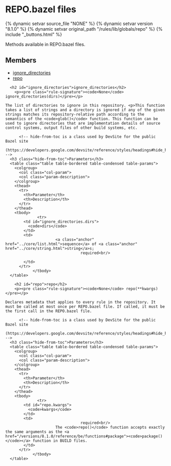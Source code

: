 <html devsite>
<head>
  <meta name="project_path" value="/_project.yaml">
  <meta name="book_path" value="/versions/8.1.0/_book.yaml">
</head>
<body>

<h1 class="page-title" id="modules.repo">REPO.bazel files</h1>

{% dynamic setvar source_file "NONE" %}
{% dynamic setvar version "8.1.0" %}
{% dynamic setvar original_path "/rules/lib/globals/repo" %}
{% include "_buttons.html" %}
<!-- {% raw %} -->

Methods available in REPO.bazel files.

<h2>Members</h2>
<ul>
    <li>
    <a href="#ignore_directories">ignore_directories</a>
  </li>
      <li>
    <a href="#repo">repo</a>
  </li>
  </ul>

      <h2 id="ignore_directories">ignore_directories</h2>
        <p><pre class="rule-signature"><code>None</code> ignore_directories(dirs)</pre></p>

    The list of directories to ignore in this repository. <p>This function takes a list of strings and a directory is ignored if any of the given strings matches its repository-relative path according to the semantics of the <code>glob()</code> function. This function can be used to ignore directories that are implementation details of source control systems, output files of other build systems, etc.

          <!-- hide-from-toc is a class used by DevSite for the public Bazel site
      (https://developers.google.com/devsite/reference/styles/headings#hide_headings_from_the_toc) -->
      <h3 class="hide-from-toc">Parameters</h3>
      <table class="table table-bordered table-condensed table-params">
        <colgroup>
          <col class="col-param">
          <col class="param-description">
        </colgroup>
        <thead>
          <tr>
            <th>Parameter</th>
            <th>Description</th>
          </tr>
        </thead>
        <tbody>
                  <tr>
            <td id="ignore_directories.dirs">
              <code>dirs</code>
            </td>
            <td>
                          <a class="anchor" href="../core/list.html">sequence</a> of <a class="anchor" href="../core/string.html">string</a>s;
                                     required<br/>

            </td>
          </tr>
                </tbody>
      </table>

        <h2 id="repo">repo</h2>
        <p><pre class="rule-signature"><code>None</code> repo(**kwargs)</pre></p>

    Declares metadata that applies to every rule in the repository. It must be called at most once per REPO.bazel file. If called, it must be the first call in the REPO.bazel file.

          <!-- hide-from-toc is a class used by DevSite for the public Bazel site
      (https://developers.google.com/devsite/reference/styles/headings#hide_headings_from_the_toc) -->
      <h3 class="hide-from-toc">Parameters</h3>
      <table class="table table-bordered table-condensed table-params">
        <colgroup>
          <col class="col-param">
          <col class="param-description">
        </colgroup>
        <thead>
          <tr>
            <th>Parameter</th>
            <th>Description</th>
          </tr>
        </thead>
        <tbody>
                  <tr>
            <td id="repo.kwargs">
              <code>kwargs</code>
            </td>
            <td>
                                     required<br/>
                          The <code>repo()</code> function accepts exactly the same arguments as the <a href="/versions/8.1.0/reference/be/functions#package"><code>package()</code></a> function in BUILD files.
            </td>
          </tr>
                </tbody>
      </table>


</body>
</html>

<!-- {% endraw %} -->
